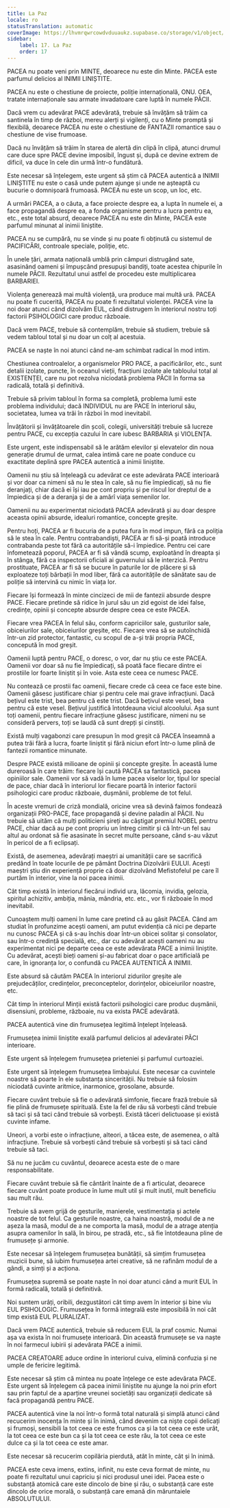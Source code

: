 ```yaml
---
title: La Paz
locale: ro
statusTranslation: automatic
coverImage: https://lhvmrqwrcowdvduuaukz.supabase.co/storage/v1/object/public/strapi-uploads/small_cover-educacion-fundamental.webp-2d51a7828a2b1309555be27f7e2a61a0.webp
sidebar:
    label: 17. La Paz
    order: 17
---
```

PACEA nu poate veni prin MINTE, deoarece nu este din Minte. PACEA este parfumul delicios al INIMII LINIȘTITE.

PACEA nu este o chestiune de proiecte, poliție internațională, ONU. OEA, tratate internaționale sau armate invadatoare care luptă în numele PĂCII.

Dacă vrem cu adevărat PACE adevărată, trebuie să învățăm să trăim ca santinela în timp de război, mereu alerți și vigilenți, cu o Minte promptă și flexibilă, deoarece PACEA nu este o chestiune de FANTAZII romantice sau o chestiune de vise frumoase.

Dacă nu învățăm să trăim în starea de alertă din clipă în clipă, atunci drumul care duce spre PACE devine imposibil, îngust și, după ce devine extrem de dificil, va duce în cele din urmă într-o fundătură.

Este necesar să înțelegem, este urgent să știm că PACEA autentică a INIMII LINIȘTITE nu este o casă unde putem ajunge și unde ne așteaptă cu bucurie o domnișoară frumoasă. PACEA nu este un scop, un loc, etc.

A urmări PACEA, a o căuta, a face proiecte despre ea, a lupta în numele ei, a face propagandă despre ea, a fonda organisme pentru a lucra pentru ea, etc., este total absurd, deoarece PACEA nu este din Minte, PACEA este parfumul minunat al inimii liniștite.

PACEA nu se cumpără, nu se vinde și nu poate fi obținută cu sistemul de PACIFICĂRI, controale speciale, poliție, etc.

În unele țări, armata națională umblă prin câmpuri distrugând sate, asasinând oameni și împușcând presupuși bandiți, toate acestea chipurile în numele PĂCII. Rezultatul unui astfel de procedeu este multiplicarea BARBARIEI.

Violența generează mai multă violență, ura produce mai multă ură. PACEA nu poate fi cucerită, PACEA nu poate fi rezultatul violenței. PACEA vine la noi doar atunci când dizolvăm EUL, când distrugem în interiorul nostru toți factorii PSIHOLOGICI care produc războaie.

Dacă vrem PACE, trebuie să contemplăm, trebuie să studiem, trebuie să vedem tabloul total și nu doar un colț al acestuia.

PACEA se naște în noi atunci când ne-am schimbat radical în mod intim.

Chestiunea controalelor, a organismelor PRO PACE, a pacificărilor, etc., sunt detalii izolate, puncte, în oceanul vieții, fracțiuni izolate ale tabloului total al EXISTENȚEI, care nu pot rezolva niciodată problema PĂCII în forma sa radicală, totală și definitivă.

Trebuie să privim tabloul în forma sa completă, problema lumii este problema individului; dacă INDIVIDUL nu are PACE în interiorul său, societatea, lumea va trăi în război în mod inevitabil.

Învățătorii și învățătoarele din școli, colegii, universități trebuie să lucreze pentru PACE, cu excepția cazului în care iubesc BARBARIA și VIOLENȚA.

Este urgent, este indispensabil să le arătăm elevilor și elevatelor din noua generație drumul de urmat, calea intimă care ne poate conduce cu exactitate deplină spre PACEA autentică a inimii liniștite.

Oamenii nu știu să înțeleagă cu adevărat ce este adevărata PACE interioară și vor doar ca nimeni să nu le stea în cale, să nu fie împiedicați, să nu fie deranjați, chiar dacă ei își iau pe cont propriu și pe riscul lor dreptul de a împiedica și de a deranja și de a amărî viața semenilor lor.

Oamenii nu au experimentat niciodată PACEA adevărată și au doar despre aceasta opinii absurde, idealuri romantice, concepte greșite.

Pentru hoți, PACEA ar fi bucuria de a putea fura în mod impun, fără ca poliția să le stea în cale. Pentru contrabandiști, PACEA ar fi să-și poată introduce contrabanda peste tot fără ca autoritățile să-i împiedice. Pentru cei care înfometează poporul, PACEA ar fi să vândă scump, exploatând în dreapta și în stânga, fără ca inspectorii oficiali ai guvernului să le interzică. Pentru prostituate, PACEA ar fi să se bucure în paturile lor de plăcere și să exploateze toți bărbații în mod liber, fără ca autoritățile de sănătate sau de poliție să intervină cu nimic în viața lor.

Fiecare își formează în minte cincizeci de mii de fantezii absurde despre PACE. Fiecare pretinde să ridice în jurul său un zid egoist de idei false, credințe, opinii și concepte absurde despre ceea ce este PACEA.

Fiecare vrea PACEA în felul său, conform capriciilor sale, gusturilor sale, obiceiurilor sale, obiceiurilor greșite, etc. Fiecare vrea să se autoînchidă într-un zid protector, fantastic, cu scopul de a-și trăi propria PACE, concepută în mod greșit.

Oamenii luptă pentru PACE, o doresc, o vor, dar nu știu ce este PACEA. Oamenii vor doar să nu fie împiedicați, să poată face fiecare dintre ei prostiile lor foarte liniștit și în voie. Asta este ceea ce numesc PACE.

Nu contează ce prostii fac oamenii, fiecare crede că ceea ce face este bine. Oamenii găsesc justificare chiar și pentru cele mai grave infracțiuni. Dacă bețivul este trist, bea pentru că este trist. Dacă bețivul este vesel, bea pentru că este vesel. Bețivul justifică întotdeauna viciul alcoolului. Așa sunt toți oamenii, pentru fiecare infracțiune găsesc justificare, nimeni nu se consideră pervers, toți se laudă că sunt drepți și cinstiți.

Există mulți vagabonzi care presupun în mod greșit că PACEA înseamnă a putea trăi fără a lucra, foarte liniștit și fără niciun efort într-o lume plină de fantezii romantice minunate.

Despre PACE există milioane de opinii și concepte greșite. În această lume dureroasă în care trăim: fiecare își caută PACEA sa fantastică, pacea opiniilor sale. Oamenii vor să vadă în lume pacea viselor lor, tipul lor special de pace, chiar dacă în interiorul lor fiecare poartă în interior factorii psihologici care produc războaie, dușmănii, probleme de tot felul.

În aceste vremuri de criză mondială, oricine vrea să devină faimos fondează organizații PRO-PACE, face propagandă și devine paladin al PĂCII. Nu trebuie să uităm că mulți politicieni șireți au câștigat premiul NOBEL pentru PACE, chiar dacă au pe cont propriu un întreg cimitir și că într-un fel sau altul au ordonat să fie asasinate în secret multe persoane, când s-au văzut în pericol de a fi eclipsați.

Există, de asemenea, adevărați maeștri ai umanității care se sacrifică predând în toate locurile de pe pământ Doctrina Dizolvării EULUI. Acești maeștri știu din experiență proprie că doar dizolvând Mefistofelul pe care îl purtăm în interior, vine la noi pacea inimii.

Cât timp există în interiorul fiecărui individ ura, lăcomia, invidia, gelozia, spiritul achizitiv, ambiția, mânia, mândria, etc. etc., vor fi războaie în mod inevitabil.

Cunoaștem mulți oameni în lume care pretind că au găsit PACEA. Când am studiat în profunzime acești oameni, am putut evidenția că nici pe departe nu cunosc PACEA și că s-au închis doar într-un obicei solitar și consolator, sau într-o credință specială, etc., dar cu adevărat acești oameni nu au experimentat nici pe departe ceea ce este adevărata PACE a inimii liniștite. Cu adevărat, acești bieți oameni și-au fabricat doar o pace artificială pe care, în ignoranța lor, o confundă cu PACEA AUTENTICĂ A INIMII.

Este absurd să căutăm PACEA în interiorul zidurilor greșite ale prejudecăților, credințelor, preconceptelor, dorințelor, obiceiurilor noastre, etc.

Cât timp în interiorul Minții există factorii psihologici care produc dușmănii, disensiuni, probleme, războaie, nu va exista PACE adevărată.

PACEA autentică vine din frumusețea legitimă înțelept înțeleasă.

Frumusețea inimii liniștite exală parfumul delicios al adevăratei PĂCI interioare.

Este urgent să înțelegem frumusețea prieteniei și parfumul curtoaziei.

Este urgent să înțelegem frumusețea limbajului. Este necesar ca cuvintele noastre să poarte în ele substanța sincerității. Nu trebuie să folosim niciodată cuvinte aritmice, inarmonice, grosolane, absurde.

Fiecare cuvânt trebuie să fie o adevărată simfonie, fiecare frază trebuie să fie plină de frumusețe spirituală. Este la fel de rău să vorbești când trebuie să taci și să taci când trebuie să vorbești. Există tăceri delictuoase și există cuvinte infame.

Uneori, a vorbi este o infracțiune, alteori, a tăcea este, de asemenea, o altă infracțiune. Trebuie să vorbești când trebuie să vorbești și să taci când trebuie să taci.

Să nu ne jucăm cu cuvântul, deoarece acesta este de o mare responsabilitate.

Fiecare cuvânt trebuie să fie cântărit înainte de a fi articulat, deoarece fiecare cuvânt poate produce în lume mult util și mult inutil, mult beneficiu sau mult rău.

Trebuie să avem grijă de gesturile, manierele, vestimentația și actele noastre de tot felul. Ca gesturile noastre, ca haina noastră, modul de a ne așeza la masă, modul de a ne comporta la masă, modul de a atrage atenția asupra oamenilor în sală, în birou, pe stradă, etc., să fie întotdeauna pline de frumusețe și armonie.

Este necesar să înțelegem frumusețea bunătății, să simțim frumusețea muzicii bune, să iubim frumusețea artei creative, să ne rafinăm modul de a gândi, a simți și a acționa.

Frumusețea supremă se poate naște în noi doar atunci când a murit EUL în formă radicală, totală și definitivă.

Noi suntem urâți, oribili, dezgustători cât timp avem în interior și bine viu EUL PSIHOLOGIC. Frumusețea în formă integrală este imposibilă în noi cât timp există EUL PLURALIZAT.

Dacă vrem PACE autentică, trebuie să reducem EUL la praf cosmic. Numai așa va exista în noi frumusețe interioară. Din această frumusețe se va naște în noi farmecul iubirii și adevărata PACE a inimii.

PACEA CREATOARE aduce ordine în interiorul cuiva, elimină confuzia și ne umple de fericire legitimă.

Este necesar să știm că mintea nu poate înțelege ce este adevărata PACE. Este urgent să înțelegem că pacea inimii liniștite nu ajunge la noi prin efort sau prin faptul de a aparține vreunei societăți sau organizații dedicate să facă propagandă pentru PACE.

PACEA autentică vine la noi într-o formă total naturală și simplă atunci când recucerim inocența în minte și în inimă, când devenim ca niște copii delicați și frumoși, sensibili la tot ceea ce este frumos ca și la tot ceea ce este urât, la tot ceea ce este bun ca și la tot ceea ce este rău, la tot ceea ce este dulce ca și la tot ceea ce este amar.

Este necesar să recucerim copilăria pierdută, atât în minte, cât și în inimă.

PACEA este ceva imens, extins, infinit, nu este ceva format de minte, nu poate fi rezultatul unui capriciu și nici produsul unei idei. Pacea este o substanță atomică care este dincolo de bine și rău, o substanță care este dincolo de orice morală, o substanță care emană din măruntaiele ABSOLUTULUI.

